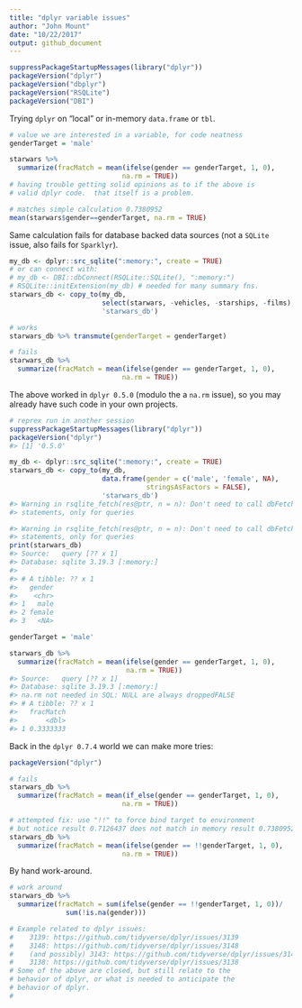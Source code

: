 ```yaml
---
title: "dplyr variable issues"
author: "John Mount"
date: "10/22/2017"
output: github_document
---
```




```r
suppressPackageStartupMessages(library("dplyr"))
packageVersion("dplyr")
packageVersion("dbplyr")
packageVersion("RSQLite")
packageVersion("DBI")
```

Trying `dplyr` on "local" or in-memory `data.frame` or `tbl`.

```r
# value we are interested in a variable, for code neatness
genderTarget = 'male'

starwars %>%
  summarize(fracMatch = mean(ifelse(gender == genderTarget, 1, 0),
                            na.rm = TRUE))
# having trouble getting solid opinions as to if the above is
# valid dplyr code.  that itself is a problem.

# matches simple calculation 0.7380952
mean(starwars$gender==genderTarget, na.rm = TRUE)
```

Same calculation fails for database backed data sources (not a `SQLite` issue,
also fails for `Sparklyr`).

```r
my_db <- dplyr::src_sqlite(":memory:", create = TRUE)
# or can connect with:
# my_db <- DBI::dbConnect(RSQLite::SQLite(), ":memory:")
# RSQLite::initExtension(my_db) # needed for many summary fns.
starwars_db <- copy_to(my_db,
                       select(starwars, -vehicles, -starships, -films),
                       'starwars_db')

# works
starwars_db %>% transmute(genderTarget = genderTarget)

# fails
starwars_db %>%
  summarize(fracMatch = mean(ifelse(gender == genderTarget, 1, 0),
                            na.rm = TRUE))
```

The above worked in `dplyr 0.5.0` (modulo the a `na.rm` issue), 
so you may already have such code in your own projects.

``` r
# reprex run in another session
suppressPackageStartupMessages(library("dplyr"))
packageVersion("dplyr")
#> [1] '0.5.0'

my_db <- dplyr::src_sqlite(":memory:", create = TRUE)
starwars_db <- copy_to(my_db,
                       data.frame(gender = c('male', 'female', NA),
                                  stringsAsFactors = FALSE),
                       'starwars_db')
#> Warning in rsqlite_fetch(res@ptr, n = n): Don't need to call dbFetch() for
#> statements, only for queries

#> Warning in rsqlite_fetch(res@ptr, n = n): Don't need to call dbFetch() for
#> statements, only for queries
print(starwars_db)
#> Source:   query [?? x 1]
#> Database: sqlite 3.19.3 [:memory:]
#> 
#> # A tibble: ?? x 1
#>   gender
#>    <chr>
#> 1   male
#> 2 female
#> 3   <NA>

genderTarget = 'male'

starwars_db %>%
  summarize(fracMatch = mean(ifelse(gender == genderTarget, 1, 0),
                             na.rm = TRUE))
#> Source:   query [?? x 1]
#> Database: sqlite 3.19.3 [:memory:]
#> na.rm not needed in SQL: NULL are always droppedFALSE
#> # A tibble: ?? x 1
#>   fracMatch
#>       <dbl>
#> 1 0.3333333
```

Back in the `dplyr 0.7.4` world we can make more tries:

```r
packageVersion("dplyr")

# fails
starwars_db %>%
  summarize(fracMatch = mean(if_else(gender == genderTarget, 1, 0),
                            na.rm = TRUE))

# attempted fix: use "!!" to force bind target to environment
# but notice result 0.7126437 does not match in memory result 0.7380952
starwars_db %>%
  summarize(fracMatch = mean(ifelse(gender == !!genderTarget, 1, 0),
                            na.rm = TRUE))
```

By hand work-around.

```r

# work around
starwars_db %>%
  summarize(fracMatch = sum(ifelse(gender == !!genderTarget, 1, 0))/
              sum(!is.na(gender)))

# Example related to dplyr issues:
#    3139: https://github.com/tidyverse/dplyr/issues/3139
#    3148: https://github.com/tidyverse/dplyr/issues/3148
#    (and possibly) 3143: https://github.com/tidyverse/dplyr/issues/3143
#    3138: https://github.com/tidyverse/dplyr/issues/3138
# Some of the above are closed, but still relate to the
# behavior of dplyr, or what is needed to anticipate the
# behavior of dplyr.
#
```

